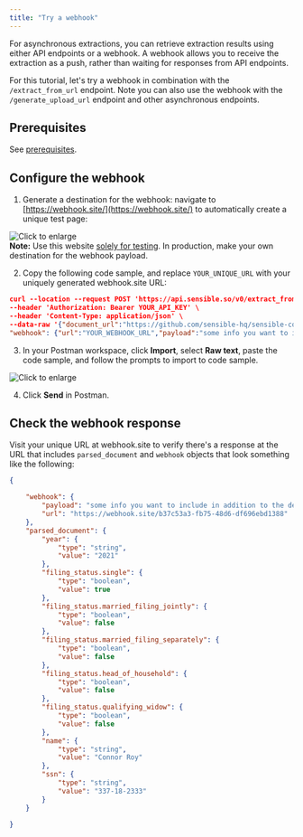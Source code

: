 ```yaml
---
title: "Try a webhook"
---
```


For asynchronous extractions, you can retrieve extraction results using either API endpoints or a webhook. A webhook allows you to receive the extraction as a push, rather than waiting for responses from API endpoints. 

For this tutorial, let's try a webhook in combination with the `/extract_from_url` endpoint. Note you can also use the webhook with the `/generate_upload_url` endpoint and other asynchronous endpoints. 

## Prerequisites

See [prerequisites](/api-guides/api-tutorial/index#prerequisites). 

## Configure the webhook

1. Generate a destination for the webhook: navigate to [https://webhook.site/](https://webhook.site/) to automatically create a unique test page:

![Click to enlarge](/images/api_quickstart_webhook_1.png)  
**Note:** Use this website [solely for testing](https://webhook.site/terms). In production, make your own destination for the webhook payload.

2. Copy the following code sample, and replace `YOUR_UNIQUE_URL` with your uniquely generated webhook.site URL:



```json 
curl --location --request POST 'https://api.sensible.so/v0/extract_from_url/tax_forms' \
--header 'Authorization: Bearer YOUR_API_KEY' \
--header 'Content-Type: application/json' \
--data-raw '{"document_url":"https://github.com/sensible-hq/sensible-configuration-library/raw/main/tax_forms/1040/2021/1040_2021_sample.pdf",
"webhook": {"url":"YOUR_WEBHOOK_URL","payload":"some info you want to include in addition to the default payload, which includes extraction id, type, and parsed doc"}}'
```
3. In your Postman workspace, click **Import**, select **Raw text**, paste the code sample, and follow the prompts to import to code sample.

![Click to enlarge](/images/api_quickstart_webhook_2.png)

4. Click **Send** in Postman.

## Check the webhook response

Visit your unique URL at webhook.site to verify there's a response at the URL that includes `parsed_document` and `webhook` objects that look something like the following: 

```json
{

	"webhook": {
		"payload": "some info you want to include in addition to the default payload, which includes extraction id, type, and parsed doc",
		"url": "https://webhook.site/b37c53a3-fb75-48d6-df696ebd1388"
	},
	"parsed_document": {
		"year": {
			"type": "string",
			"value": "2021"
		},
		"filing_status.single": {
			"type": "boolean",
			"value": true
		},
		"filing_status.married_filing_jointly": {
			"type": "boolean",
			"value": false
		},
		"filing_status.married_filing_separately": {
			"type": "boolean",
			"value": false
		},
		"filing_status.head_of_household": {
			"type": "boolean",
			"value": false
		},
		"filing_status.qualifying_widow": {
			"type": "boolean",
			"value": false
		},
		"name": {
			"type": "string",
			"value": "Connor Roy"
		},
		"ssn": {
			"type": "string",
			"value": "337-18-2333"
		}
	}

}
```